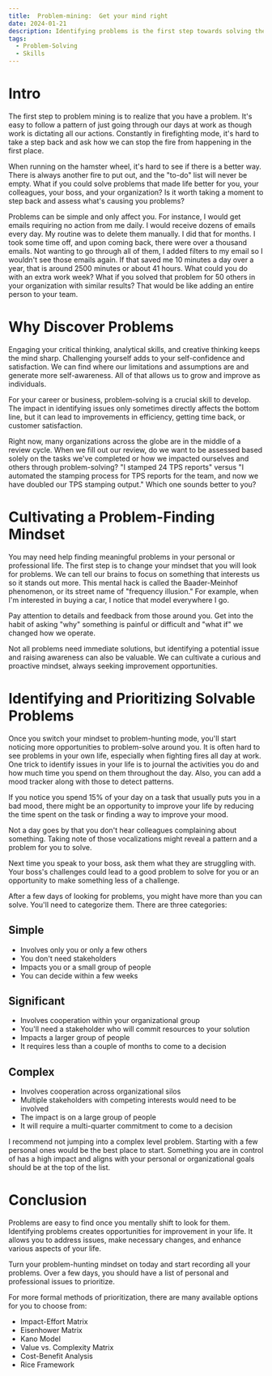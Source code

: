 ```yaml
---
title:  Problem-mining:  Get your mind right
date: 2024-01-21
description: Identifying problems is the first step towards solving them.
tags:
  - Problem-Solving
  - Skills
---
```


# Intro

The first step to problem mining is to realize that you have a problem. It's easy to follow a pattern of just going through our days at work as though work is dictating all our actions. Constantly in firefighting mode, it's hard to take a step back and ask how we can stop the fire from happening in the first place.

When running on the hamster wheel, it's hard to see if there is a better way. There is always another fire to put out, and the "to-do" list will never be empty. What if you could solve problems that made life better for you, your colleagues, your boss, and your organization? Is it worth taking a moment to step back and assess what's causing you problems?

Problems can be simple and only affect you. For instance, I would get emails requiring no action from me daily. I would receive dozens of emails every day. My routine was to delete them manually. I did that for months. I took some time off, and upon coming back, there were over a thousand emails. Not wanting to go through all of them, I added filters to my email so I wouldn't see those emails again. If that saved me 10 minutes a day over a year, that is around 2500 minutes or about 41 hours. What could you do with an extra work week? What if you solved that problem for 50 others in your organization with similar results? That would be like adding an entire person to your team.

# Why Discover Problems

Engaging your critical thinking, analytical skills, and creative thinking keeps the mind sharp. Challenging yourself adds to your self-confidence and satisfaction. We can find where our limitations and assumptions are and generate more self-awareness. All of that allows us to grow and improve as individuals.

For your career or business, problem-solving is a crucial skill to develop. The impact in identifying issues only sometimes directly affects the bottom line, but it can lead to improvements in efficiency, getting time back, or customer satisfaction.

Right now, many organizations across the globe are in the middle of a review cycle. When we fill out our review, do we want to be assessed based solely on the tasks we've completed or how we impacted ourselves and others through problem-solving? "I stamped 24 TPS reports" versus "I automated the stamping process for TPS reports for the team, and now we have doubled our TPS stamping output." Which one sounds better to you?

# Cultivating a Problem-Finding Mindset

You may need help finding meaningful problems in your personal or professional life. The first step is to change your mindset that you will look for problems. We can tell our brains to focus on something that interests us so it stands out more. This mental hack is called the Baader-Meinhof phenomenon, or its street name of "frequency illusion." For example, when I'm interested in buying a car, I notice that model everywhere I go.

Pay attention to details and feedback from those around you. Get into the habit of asking "why" something is painful or difficult and "what if" we changed how we operate.

Not all problems need immediate solutions, but identifying a potential issue and raising awareness can also be valuable. We can cultivate a curious and proactive mindset, always seeking improvement opportunities.

# Identifying and Prioritizing Solvable Problems

Once you switch your mindset to problem-hunting mode, you'll start noticing more opportunities to problem-solve around you. It is often hard to see problems in your own life, especially when fighting fires all day at work. One trick to identify issues in your life is to journal the activities you do and how much time you spend on them throughout the day. Also, you can add a mood tracker along with those to detect patterns.

If you notice you spend 15% of your day on a task that usually puts you in a bad mood, there might be an opportunity to improve your life by reducing the time spent on the task or finding a way to improve your mood.

Not a day goes by that you don't hear colleagues complaining about something. Taking note of those vocalizations might reveal a pattern and a problem for you to solve.
 
Next time you speak to your boss, ask them what they are struggling with. Your boss's challenges could lead to a good problem to solve for you or an opportunity to make something less of a challenge.

After a few days of looking for problems, you might have more than you can solve. You'll need to categorize them. There are three categories:

## Simple
* Involves only you or only a few others
* You don't need stakeholders
* Impacts you or a small group of people
* You can decide within a few weeks

## Significant
* Involves cooperation within your organizational group
* You'll need a stakeholder who will commit resources to your solution
* Impacts a larger group of people
* It requires less than a couple of months to come to a decision

## Complex
* Involves cooperation across organizational silos
* Multiple stakeholders with competing interests would need to be involved
* The impact is on a large group of people
* It will require a multi-quarter commitment to come to a decision

I recommend not jumping into a complex level problem. Starting with a few personal ones would be the best place to start. Something you are in control of has a high impact and aligns with your personal or organizational goals should be at the top of the list.

# Conclusion

Problems are easy to find once you mentally shift to look for them. Identifying problems creates opportunities for improvement in your life. It allows you to address issues, make necessary changes, and enhance various aspects of your life.

Turn your problem-hunting mindset on today and start recording all your problems. Over a few days, you should have a list of personal and professional issues to prioritize.

For more formal methods of prioritization, there are many available options for you to choose from:
* Impact-Effort Matrix
* Eisenhower Matrix
* Kano Model
* Value vs. Complexity Matrix
* Cost-Benefit Analysis
* Rice Framework
